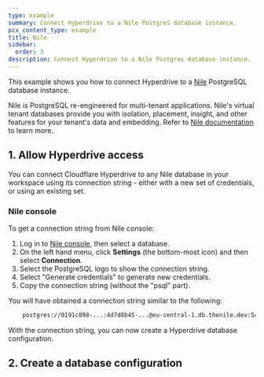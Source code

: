 ```yaml
---
type: example
summary: Connect Hyperdrive to a Nile Postgres database instance.
pcx_content_type: example
title: Nile
sidebar:
  order: 3
description: Connect Hyperdrive to a Nile Postgres database instance.
---
```



This example shows you how to connect Hyperdrive to a [Nile](https://thenile.dev) PostgreSQL database instance.

Nile is PostgreSQL re-engineered for multi-tenant applications. Nile's virtual tenant databases provide you with isolation, placement, insight, and other features for your tenant's data and embedding. Refer to [Nile documentation](https://www.thenile.dev/docs/getting-started/whatisnile) to learn more.

## 1. Allow Hyperdrive access

You can connect Cloudflare Hyperdrive to any Nile database in your workspace using its connection string - either with a new set of credentials, or using an existing set.

### Nile console

To get a connection string from Nile console:

1. Log in to [Nile console](https://console.thenile.dev), then select a database.
2. On the left hand menu, click **Settings** (the bottom-most icon) and then select **Connection**.
3. Select the PostgreSQL logo to show the connection string.
4. Select "Generate credentials" to generate new credentials.
5. Copy the connection string (without the "psql" part).

You will have obtained a connection string similar to the following:

```txt
    postgres://0191c898-...:4d7d8b45-...@eu-central-1.db.thenile.dev:5432/my_database
```

With the connection string, you can now create a Hyperdrive database configuration.

## 2. Create a database configuration

<Render file="create-hyperdrive-config" />
